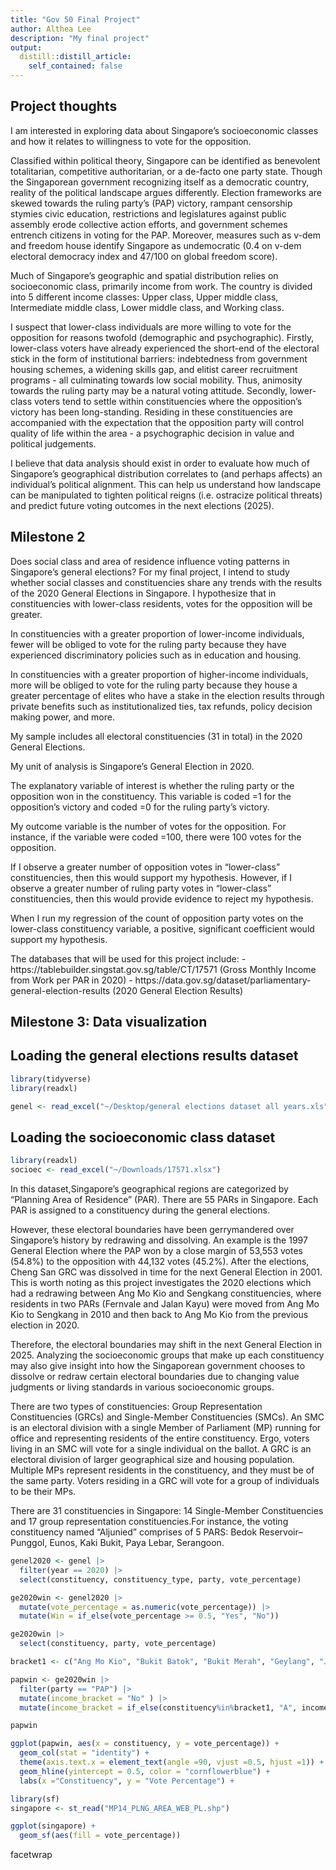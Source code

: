 ```yaml
---
title: "Gov 50 Final Project"
author: Althea Lee
description: "My final project"
output:
  distill::distill_article:
    self_contained: false
---
```


## Project thoughts

I am interested in exploring data about Singapore's socioeconomic classes and how it relates to willingness to vote for the opposition. 

Classified within political theory, Singapore can be identified as benevolent totalitarian, competitive authoritarian, or a de-facto one party state. Though the Singaporean government recognizing itself as a democratic country, reality of the political landscape argues differently. Election frameworks are skewed towards the ruling party's (PAP) victory, rampant censorship stymies civic education, restrictions and legislatures against public assembly erode collective action efforts, and government schemes entrench citizens in voting for the PAP. Moreover, measures such as v-dem and freedom house identify Singapore as undemocratic (0.4 on v-dem electoral democracy index and 47/100 on global freedom score). 

Much of Singapore's geographic and spatial distribution relies on socioeconomic class, primarily income from work. The country is divided into 5 different income classes: Upper class, Upper middle class, Intermediate middle class, Lower middle class, and Working class. 

I suspect that lower-class individuals are more willing to vote for the opposition for reasons twofold (demographic and psychographic). Firstly, lower-class voters have already experienced the short-end of the electoral stick in the form of institutional barriers: indebtedness from government housing schemes, a widening skills gap, and elitist career recruitment programs - all culminating towards low social mobility. Thus, animosity towards the ruling party may be a natural voting attitude. Secondly, lower-class voters tend to settle within constituencies where the opposition's victory has been long-standing. Residing in these constituencies are accompanied with the expectation that the opposition party will control quality of life within the area - a psychographic decision in value and political judgements. 

I believe that data analysis should exist in order to evaluate how much of Singapore's geographical distribution correlates to (and perhaps affects) an individual's political alignment. This can help us understand how landscape can be manipulated to tighten political reigns (i.e. ostracize political threats) and predict future voting outcomes in the next elections (2025). 

## Milestone 2

Does social class and area of residence influence voting patterns in Singapore’s general elections? For my final project, I intend to study whether social classes and constituencies share any trends with the results of the 2020 General Elections in Singapore. I hypothesize that in constituencies with lower-class residents, votes for the opposition will be greater. 

In constituencies with a greater proportion of lower-income individuals, fewer will be obliged to vote for the ruling party because they have experienced discriminatory policies such as in education and housing. 

In constituencies with a greater proportion of higher-income individuals, more will be obliged to vote for the ruling party because they house a greater percentage of elites who have a stake in the election results through private benefits such as institutionalized ties, tax refunds, policy decision making power, and more. 

My sample includes all electoral constituencies (31 in total) in the 2020 General Elections. 

My unit of analysis is Singapore’s General Election in 2020. 

The explanatory variable of interest is whether the ruling party or the opposition won in the constituency. This variable is coded =1 for the opposition’s victory and coded =0 for the ruling party’s victory. 

My outcome variable is the number of votes for the opposition. For instance, if the variable were coded =100, there were 100 votes for the opposition. 

If I observe a greater number of opposition votes in “lower-class” constituencies, then this would support my hypothesis.  However, if I observe a greater number of ruling party votes in “lower-class” constituencies, then this would provide evidence to reject my hypothesis. 

When I run my regression of the count of opposition party votes on the lower-class constituency variable, a positive, significant coefficient would support my hypothesis. 

The databases that will be used for this project include: 
- https://tablebuilder.singstat.gov.sg/table/CT/17571 (Gross Monthly Income from Work per PAR in 2020)
- https://data.gov.sg/dataset/parliamentary-general-election-results (2020 General Election Results)


## Milestone 3: Data visualization 

## Loading the general elections results dataset
```r
library(tidyverse)
library(readxl)

genel <- read_excel("~/Desktop/general elections dataset all years.xls")
```

## Loading the socioeconomic class dataset
```r
library(readxl)
socioec <- read_excel("~/Downloads/17571.xlsx")
```

In this dataset,Singapore's geographical regions are categorized by "Planning Area of Residence" (PAR). There are 55 PARs in Singapore. Each PAR is assigned to a constituency during the general elections. 

However, these electoral boundaries have been gerrymandered over Singapore's history by redrawing and dissolving. An example is the 1997 General Election where the PAP won by a close margin of 53,553 votes (54.8%) to the opposition with 44,132 votes (45.2%). After the elections, Cheng San GRC was dissolved in time for the next General Election in 2001. This is worth noting as this project investigates the 2020 elections which had a redrawing between Ang Mo Kio and Sengkang constituencies, where residents in two PARs (Fernvale and Jalan Kayu) were moved from Ang Mo Kio to Sengkang in 2010 and then back to Ang Mo Kio from the previous election in 2020. 

Therefore, the electoral boundaries may shift in the next General Election in 2025. Analyzing the socioeconomic groups that make up each constituency may also give insight into how the Singaporean government chooses to dissolve or redraw certain electoral boundaries due to changing value judgments or living standards in various socioeconomic groups. 

There are two types of constituencies: Group Representation Constituencies (GRCs) and Single-Member Constituencies (SMCs). An SMC is an electoral division with a single Member of Parliament (MP) running for office and representing residents of the entire constituency. Ergo, voters living in an SMC will vote for a single individual on the ballot. A GRC is an electoral division of larger geographical size and housing population. Multiple MPs represent residents in the constituency, and they must be of the same party. Voters residing in a GRC will vote for a group of individuals to be their MPs.

There are 31 constituencies in Singapore: 14 Single-Member Constituencies and 17 group representation constituencies.For instance, the voting constituency named "Aljunied" comprises of 5 PARS: Bedok Reservoir–Punggol, Eunos, Kaki Bukit, Paya Lebar, Serangoon. 

```r
genel2020 <- genel |> 
  filter(year == 2020) |> 
  select(constituency, constituency_type, party, vote_percentage)
```

```r
ge2020win <- genel2020 |> 
  mutate(vote_percentage = as.numeric(vote_percentage)) |> 
  mutate(Win = if_else(vote_percentage >= 0.5, "Yes", "No"))

ge2020win |> 
  select(constituency, party, vote_percentage)

bracket1 <- c("Ang Mo Kio", "Bukit Batok", "Bukit Merah", "Geylang", "Jurong East", "Jurong West", "Outram", "Woodlands", "Yishun")

papwin <- ge2020win |> 
  filter(party == "PAP") |> 
  mutate(income_bracket = "No" ) |> 
  mutate(income_bracket = if_else(constituency%in%bracket1, "A", income_bracket))

papwin
```

```r
ggplot(papwin, aes(x = constituency, y = vote_percentage)) + 
  geom_col(stat = "identity") + 
  theme(axis.text.x = element_text(angle =90, vjust =0.5, hjust =1)) +
  geom_hline(yintercept = 0.5, color = "cornflowerblue") + 
  labs(x ="Constituency", y = "Vote Percentage") + 

```
```r
library(sf)
singapore <- st_read("MP14_PLNG_AREA_WEB_PL.shp")

ggplot(singapore) +
  geom_sf(aes(fill = vote_percentage))

```


facetwrap 

